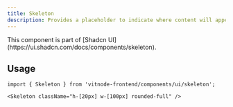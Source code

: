 ```yaml
---
title: Skeleton
description: Provides a placeholder to indicate where content will appear while it is still loading.
---
```



<Callout title="Shadcn UI">
  This component is part of [Shadcn
  UI](https://ui.shadcn.com/docs/components/skeleton).
</Callout>

## Usage

```tsx
import { Skeleton } from 'vitnode-frontend/components/ui/skeleton';
```

```tsx
<Skeleton className="h-[20px] w-[100px] rounded-full" />
```
